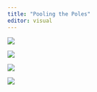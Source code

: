 ```yaml
---
title: "Pooling the Poles"
editor: visual 
---
```


![](images/latest_parl.png)

![](images/trends_parl.png)

![](images/seats_parl.png)

![](images/house_effects.png)